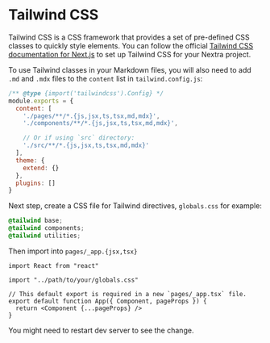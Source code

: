 # Tailwind CSS

Tailwind CSS is a CSS framework that provides a set of pre-defined CSS classes
to quickly style elements. You can follow the official
[Tailwind CSS documentation for Next.js](https://tailwindcss.com/docs/guides/nextjs)
to set up Tailwind CSS for your Nextra project.

To use Tailwind classes in your Markdown files, you will also need to add `.md`
and `.mdx` files to the `content` list in `tailwind.config.js`:

```js filename="tailwind.config.js" /md,mdx/
/** @type {import('tailwindcss').Config} */
module.exports = {
  content: [
    './pages/**/*.{js,jsx,ts,tsx,md,mdx}',
    './components/**/*.{js,jsx,ts,tsx,md,mdx}',

    // Or if using `src` directory:
    './src/**/*.{js,jsx,ts,tsx,md,mdx}'
  ],
  theme: {
    extend: {}
  },
  plugins: []
}
```

Next step, create a CSS file for Tailwind directives, `globals.css` for example:

```css filename=globals.css
@tailwind base;
@tailwind components;
@tailwind utilities;
```

Then import into `pages/_app.{jsx,tsx}`

```tsx filename=_app.tsx
import React from "react"

import "../path/to/your/globals.css"

// This default export is required in a new `pages/_app.tsx` file.
export default function App({ Component, pageProps }) {
  return <Component {...pageProps} />
}
```

You might need to restart dev server to see the change.

